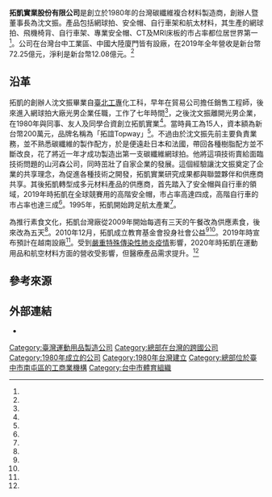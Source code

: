 '''拓凱實業股份有限公司'''是創立於1980年的台灣碳纖維複合材料製造商，創辦人暨董事長為沈文振。產品包括網球拍、安全帽、自行車架和航太材料，其生產的網球拍、飛機椅背、自行車架、專業安全帽、CT及MRI床板的市占率都位居世界第一<ref name="天下"/>。公司在台灣台中工業區、中國大陸廈門皆有設廠，在2019年全年營收是新台幣72.25億元，淨利是新台幣12.08億元。<ref name="中時1"/>

== 沿革 ==
拓凱的創辦人沈文振畢業自[[國立臺北科技大學|臺北工專]]化工科，早年在貿易公司擔任銷售工程師，後來進入網球拍大廠光男企業任職，工作了七年時間<ref name="天下"/>，之後沈文振離開光男企業，在1980年與同事、友人及同學合資創立拓凱實業<ref name="中時2"/>。當時員工為15人，資本額為新台幣200萬元，品牌名稱為「拓誼Topway」<ref name="官網"/>。不過由於沈文振先前主要負責業務，並不熟悉碳纖維的製作配方，於是便遠赴日本和法國，帶回各種樹脂配方並不斷改良，花了將近一年才成功製造出第一支碳纖維網球拍。他將這項技術賣給面臨技術問題的山河森公司，同時茁壯了自家企業的發展。這個經驗讓沈文振奠定了企業的共享理念，為促進各種技術之開發，拓凱實業研究成果都與聯盟夥伴和供應商共享。其後拓凱轉型成多元材料產品的供應商，首先踏入了安全帽與自行車的領域，2019年時拓凱在全球競賽用的高階安全帽，市占率高達四成，高階自行車的市占率也達三成<ref name="風傳媒1"/>。1995年，拓凱開始跨足航太產業<ref name="中時2"/>。

為推行素食文化，拓凱台灣廠從2009年開始每週有三天的午餐改為供應素食，後來改為五天<ref name="經濟2"/>。2010年12月，拓凱成立教育基金會投身社會公益<ref name="官網"/><ref name="聯合1"/>。2019年時宣布預計在越南設廠<ref name="經濟1"/>。受到[[嚴重特殊傳染性肺炎疫情|嚴重特殊傳染性肺炎疫情]]影響，2020年時拓凱在運動用品和航空材料方面的營收受影響，但醫療產品需求提升。<ref name="工商"/>

== 參考來源 ==
{{Reflist|2|refs =
<ref name="官網">{{cite web |url=http://www.topkey.com.tw/www/ |language=zh-tw |title=拓凱實業股份有限公司 |publisher=拓凱實業股份有限公司 |date= |access-date=2020-11-11 |archive-date=2020-08-07 |archive-url=https://web.archive.org/web/20200807140122/http://www.topkey.com.tw/www/ |dead-url=no }}</ref>

<ref name="中時1">{{cite news |title=拓凱去年EPS為9.53元創新高 每股配息6元 |url=https://www.chinatimes.com/realtimenews/20200310005410-260410?chdtv |language=zh-tw |author=沈美幸 |publisher=中時新聞網 |date=2020-03-10 |accessdate=2020-11-11 |archive-date=2020-11-11 |archive-url=https://web.archive.org/web/20201111145118/https://www.chinatimes.com/realtimenews/20200310005410-260410?chdtv |dead-url=no }}</ref>

<ref name="風傳媒1">{{cite news |title=把關鍵技術賣給對手，竟反而救回公司！他做網球拍衝到世界第一，證明和氣真的也能生大財 |url=https://www.storm.mg/lifestyle/1151776?mode=whole |language=zh-tw |author= |publisher=風傳媒 |date=2019-04-09 |accessdate=2020-11-11 |archive-date=2020-11-11 |archive-url=https://web.archive.org/web/20201111165627/https://www.storm.mg/lifestyle/1151776?mode=whole |dead-url=no }}</ref>

<ref name="聯合1">{{cite news |title=拓凱基金會投入公益獲表揚 董事長：讓愛像聖火傳下去 |url=https://udn.com/news/story/7325/4184414 |language=zh-tw |author=黃寅 |publisher=聯合報 |date=2019-11-24 |accessdate=2020-11-11 |archive-date=2019-11-27 |archive-url=https://web.archive.org/web/20191127224855/https://udn.com/news/story/7325/4184414 |dead-url=no }}</ref>

<ref name="經濟1">{{cite news |title=拓凱加碼投資越南廠 |url=https://money.udn.com/money/story/5710/4251430 |language=zh-tw |author=宋健生 |publisher=經濟日報 |date=2019-12-27 |accessdate=2020-11-11 |archive-date=2020-11-12 |archive-url=https://web.archive.org/web/20201112212359/https://money.udn.com/money/story/5710/4251430 |dead-url=no }}</ref>

<ref name="經濟2">{{cite news |title=拓凱董座沈文振吃素食 落實CSR |url=https://money.udn.com/money/story/5710/4619717 |language=zh-tw |author=宋健生 |publisher=經濟日報 |date=2020-06-07 |accessdate=2020-11-11 |archive-date=2020-11-17 |archive-url=https://web.archive.org/web/20201117104059/https://money.udn.com/money/story/5710/4619717 |dead-url=no }}</ref>

<ref name="中時2">{{cite news|title=二十年磨一劍 拓凱 跨足航太複合材料 |url=https://www.chinatimes.com/newspapers/20171030000095-260204?chdtv |language=zh-tw  |author=沈美幸 |publisher=中時新聞網 |date=2017-10-30 }}</ref>

<ref name="天下">{{cite news|title=拓凱　美國最在乎的戰略材料 |url=https://www.cw.com.tw/article/5045445 |language=zh-tw  |author= 熊毅晰 |publisher=天下雜誌 |date=2012-12-11 }}</ref>

<ref name="工商">{{cite news|title=疫情攪局 拓凱下修全年營收 |url=https://ctee.com.tw/news/stock/278802.html |language=zh-tw  |author=沈美幸 |publisher=工商時報 |date=2020-06-02 }}</ref>

}}

== 外部連結 ==
*{{Official website|http://www.topkey.com.tw/www/|拓凱實業股份有限公司}}

[[Category:臺灣運動用品製造公司|Category:臺灣運動用品製造公司]]
[[Category:總部在台灣的跨國公司|Category:總部在台灣的跨國公司]]
[[Category:1980年成立的公司|Category:1980年成立的公司]]
[[Category:1980年台灣建立|Category:1980年台灣建立]]
[[Category:總部位於臺中市南屯區的工商業機構|Category:總部位於臺中市南屯區的工商業機構]]
[[Category:台中市體育組織|Category:台中市體育組織]]